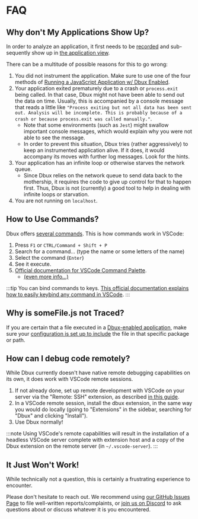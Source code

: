 
# FAQ


<TOC toc={toc} />


## Why don't My Applications Show Up?

In order to analyze an application, it first needs to be [recorded](./dbux-features/02-enable-dbux.mdx) and sub-sequently show up in [the application view](./dbux-features/05-applications.mdx).

There can be a multitude of possible reasons for this to go wrong:

1. You did not instrument the application. Make sure to use one of the four methods of [Running a JavaScript Application w/ Dbux Enabled](./dbux-features/02-enable-dbux.mdx).
2. Your application exited prematurely due to a crash or `process.exit` being called. In that case, Dbux might not have been able to send out the data on time. Usually, this is accompanied by a console message that reads a little like `"Process exiting but not all data has been sent out. Analysis will be incomplete. This is probably because of a crash or because process.exit was called manually."`.
   * Note that some environments (such as `Jest`) might swallow important console messages, which would explain why you were not able to see the message.
   * In order to prevent this situation, Dbux tries (rather aggressively) to keep an instrumented application alive. If it does, it would accompany its moves with further log messages. Look for the hints.
3. Your application has an infinite loop or otherwise starves the network queue.
   * Since Dbux relies on the network queue to send data back to the mothership, it requires the code to give up control for that to happen first. Thus, Dbux is not (currently) a good tool to help in dealing with infinite loops or starvation.
4. You are not running on `localhost`.


## How to Use Commands?

Dbux offers [several commands](./tools-and-configuration/01-dbux-code.mdx#commands). This is how commands work in VSCode:

1. Press `F1` or `CTRL/Command + Shift + P`
2. Search for a command... (type the name or some letters of the name)
3. Select the command (`Enter`)
4. See it execute.
5. [Official documentation for VSCode Command Palette](https://code.visualstudio.com/docs/getstarted/userinterface#_command-palette).
   * [(even more info...)](https://www.google.com/search?q=Official+documentation+for+VSCode+Command+Palette&hl=en)

:::tip
You can bind commands to keys. [This official documentation explains how to easily keybind any command in VSCode](https://code.visualstudio.com/docs/getstarted/keybindings).
:::


## Why is someFile.js not Traced?

If you are certain that a file executed in a [Dbux-enabled application](./dbux-features/02-enable-dbux.mdx), make sure your [configuration is set up to include](./guides/01-runtime-trace-filtering.mdx) the file in that specific package or path.


## How can I debug code remotely?

While Dbux currently doesn't have native remote debugging capabilities on its own, it does work with VSCode remote sessions.

1. If not already done, set up remote development with VSCode on your server via the "Remote: SSH" extension, as described [in this guide](https://code.visualstudio.com/docs/remote/ssh).
2. In a VSCode remote session, install the dbux extension, in the same way you would do locally (going to "Extensions" in the sidebar, searching for "Dbux" and clicking "Install").
3. Use Dbux normally!

:::note
Using VSCode's remote capabilities will result in the installation of a headless VSCode server complete with extension host and a copy of the Dbux extension on the remote server (in `~/.vscode-server`).
:::


## It Just Won't Work!

While technically not a question, this is certainly a frustrating experience to encounter.

Please don't hesitate to reach out. We recommend using [our GitHub Issues Page](https://github.com/Domiii/dbux/issues) to file well-written reports/complaints, or [join us on Discord](https://discord.gg/QKgq9ZE) to ask questions about or discuss whatever it is you encountered.
